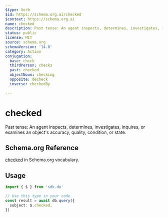 ```yaml
---
$type: Verb
$id: https://schema.org.ai/checked
$context: https://schema.org.ai
name: checked
description: Past tense: An agent inspects, determines, investigates, inquires, or examines an object's accuracy, quality, condition, or state.
status: public
license: MIT
source: schema.org
schemaVersion: '14.0'
category: Action
conjugation:
  base: check
  thirdPerson: checks
  past: checked
  objectNoun: checking
  opposite: decheck
  inverse: checkedBy

---
```


# checked

Past tense: An agent inspects, determines, investigates, inquires, or examines an object's accuracy, quality, condition, or state.

## Schema.org Reference

[checked](https://schema.org/CheckAction) in Schema.org vocabulary.

## Usage

```typescript
import { $ } from 'sdk.do'

// Use this type in your code
const result = await db.query({
  subject: $.checked,
})
```

